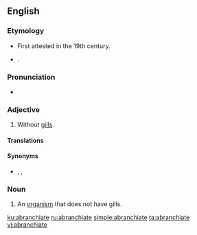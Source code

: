 ==English==

===Etymology===
* First attested in the 19th century.
* {{prefix|a|branchiate|gloss1=not|gloss2=gills|lang=en}}.

===Pronunciation===
* {{a|US}} {{IPA|/eɪˈbɹæŋ.ki.ɪt/|/eɪˈbɹæŋ.kiˌeɪt/|lang=en}}

===Adjective===
{{en-adj|-}}

# {{lb|en|zoology}} Without [[gills]].

====Translations====
{{trans-see|gillless}}

====Synonyms====
* {{l|en|abranchial}}, {{l|en|abranchious}}, {{l|en|debranchiate}}

===Noun===
{{en-noun}}

# {{lb|en|zoology}} An [[organism]] that does not have gills.

[[ku:abranchiate]]
[[ru:abranchiate]]
[[simple:abranchiate]]
[[ta:abranchiate]]
[[vi:abranchiate]]